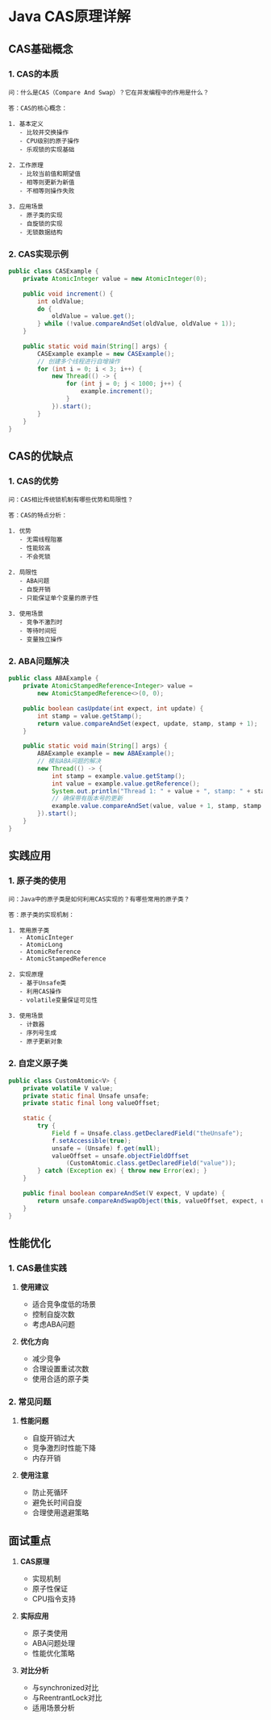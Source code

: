 # Java CAS原理详解

## CAS基础概念

### 1. CAS的本质

```plaintext
问：什么是CAS（Compare And Swap）？它在并发编程中的作用是什么？

答：CAS的核心概念：

1. 基本定义
   - 比较并交换操作
   - CPU级别的原子操作
   - 乐观锁的实现基础

2. 工作原理
   - 比较当前值和期望值
   - 相等则更新为新值
   - 不相等则操作失败

3. 应用场景
   - 原子类的实现
   - 自旋锁的实现
   - 无锁数据结构
```

### 2. CAS实现示例

```java
public class CASExample {
    private AtomicInteger value = new AtomicInteger(0);
    
    public void increment() {
        int oldValue;
        do {
            oldValue = value.get();
        } while (!value.compareAndSet(oldValue, oldValue + 1));
    }
    
    public static void main(String[] args) {
        CASExample example = new CASExample();
        // 创建多个线程进行自增操作
        for (int i = 0; i < 3; i++) {
            new Thread(() -> {
                for (int j = 0; j < 1000; j++) {
                    example.increment();
                }
            }).start();
        }
    }
}
```

## CAS的优缺点

### 1. CAS的优势

```plaintext
问：CAS相比传统锁机制有哪些优势和局限性？

答：CAS的特点分析：

1. 优势
   - 无需线程阻塞
   - 性能较高
   - 不会死锁

2. 局限性
   - ABA问题
   - 自旋开销
   - 只能保证单个变量的原子性

3. 使用场景
   - 竞争不激烈时
   - 等待时间短
   - 变量独立操作
```

### 2. ABA问题解决

```java
public class ABAExample {
    private AtomicStampedReference<Integer> value = 
        new AtomicStampedReference<>(0, 0);
    
    public boolean casUpdate(int expect, int update) {
        int stamp = value.getStamp();
        return value.compareAndSet(expect, update, stamp, stamp + 1);
    }
    
    public static void main(String[] args) {
        ABAExample example = new ABAExample();
        // 模拟ABA问题的解决
        new Thread(() -> {
            int stamp = example.value.getStamp();
            int value = example.value.getReference();
            System.out.println("Thread 1: " + value + ", stamp: " + stamp);
            // 确保带有版本号的更新
            example.value.compareAndSet(value, value + 1, stamp, stamp + 1);
        }).start();
    }
}
```

## 实践应用

### 1. 原子类的使用

```plaintext
问：Java中的原子类是如何利用CAS实现的？有哪些常用的原子类？

答：原子类的实现机制：

1. 常用原子类
   - AtomicInteger
   - AtomicLong
   - AtomicReference
   - AtomicStampedReference

2. 实现原理
   - 基于Unsafe类
   - 利用CAS操作
   - volatile变量保证可见性

3. 使用场景
   - 计数器
   - 序列号生成
   - 原子更新对象
```

### 2. 自定义原子类

```java
public class CustomAtomic<V> {
    private volatile V value;
    private static final Unsafe unsafe;
    private static final long valueOffset;
    
    static {
        try {
            Field f = Unsafe.class.getDeclaredField("theUnsafe");
            f.setAccessible(true);
            unsafe = (Unsafe) f.get(null);
            valueOffset = unsafe.objectFieldOffset
                (CustomAtomic.class.getDeclaredField("value"));
        } catch (Exception ex) { throw new Error(ex); }
    }
    
    public final boolean compareAndSet(V expect, V update) {
        return unsafe.compareAndSwapObject(this, valueOffset, expect, update);
    }
}
```

## 性能优化

### 1. CAS最佳实践

1. **使用建议**
   - 适合竞争度低的场景
   - 控制自旋次数
   - 考虑ABA问题

2. **优化方向**
   - 减少竞争
   - 合理设置重试次数
   - 使用合适的原子类

### 2. 常见问题

1. **性能问题**
   - 自旋开销过大
   - 竞争激烈时性能下降
   - 内存开销

2. **使用注意**
   - 防止死循环
   - 避免长时间自旋
   - 合理使用退避策略

## 面试重点

1. **CAS原理**
   - 实现机制
   - 原子性保证
   - CPU指令支持

2. **实际应用**
   - 原子类使用
   - ABA问题处理
   - 性能优化策略

3. **对比分析**
   - 与synchronized对比
   - 与ReentrantLock对比
   - 适用场景分析